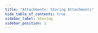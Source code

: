 ```yaml
---
title: "Attachments: Storing Attachments"
hide_table_of_contents: true
sidebar_label: Storing
sidebar_position: 1
---
```





<LanguageSwitcher supportedLanguages={supportedLanguages} />

<LanguageContent language="csharp">
   <StoringCsharp />
</LanguageContent>

<LanguageContent language="java">
   <StoringJava />
</LanguageContent>

<LanguageContent language="nodejs">
   <StoringNodejs />
</LanguageContent>


<!---
### Attachments
- [What are Attachments](../../document-extensions/attachments/what-are-attachments)
- [Loading](../../document-extensions/attachments/loading)
- [Deleting](../../document-extensions/attachments/deleting)


-->